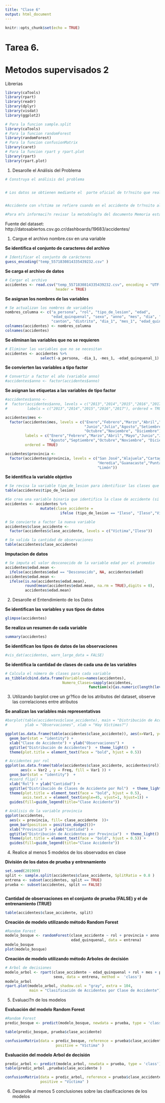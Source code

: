 ```yaml
---
title: "Clase 6"
output: html_document
---
```


```r
knitr::opts_chunk$set(echo = TRUE)
```

# Tarea 6.
# Metodos supervisados 2

Librerias
```r
library(caTools)
library(rpart)
library(readr)
library(dplyr)
library(visdat)
library(ggplot2)

# Para la funcion sample.split
library(caTools)
# Para la funcion randomForest
library(randomForest)
# Para la funcion confusionMatrix
library(caret)
# Para la funcion rpart y rpart.plot
library(rpart)
library(rpart.plot)


```

1. Desarolle el Análisis del Problema
```r
# Construya el análisis del problema


# Los datos se obtienen mediante el  parte oficial de tr?nsito que realiza la Direcci?n General de Polic?a de Tr?nsito al presentarse un accidente, los cuales ingresan a la base de datos de dos formas (hand held y papel). Debido a que parte de la labor principal de la Instituci?n es salvar vidas, y por los recursos limitados que existen, se trabaja solo con accidentes con heridos y/o fallecidos; y no se trabaja con accidentes que presentan solo da?os materiales. Adem?s, posteriormente inicia el proceso de limpieza, correcci?n de inconsistencias, validaci?n de algunas variables,  georeferenciaci?n de los accidentes, entre otros.


#Accidente con v?ctima se refiere cuando en el accidente de tr?nsito al menos uno de los participantes resulto: herido leve, grave o fallecido.

#Para m?s informaci?n revisar la metodolog?a del documento Memoria estad?stica de accidentes de tr?nsito con v?ctimas.Periodo 2012-2014.

```
Fuente del dataset:
http://datosabiertos.csv.go.cr/dashboards/19683/accidentes/

1. Cargue el archivo nombre.csv en una variable

**Se identifica el conjunto de caracteres del archivo**
```r
# Identificar el conjunto de carácteres 
guess_encoding("temp_5571830814335439232.csv" )
```

**Se carga el archivo de datos**
```r
# Cargar el archivo
accidentes <- read.csv("temp_5571830814335439232.csv", encoding = "UTF-8", 
                       header = TRUE)
```

**Se asignan los nombres de las variables**
```r
# Se actualizan los nombres de variables
nombres_columna <- c("a_persona", "rol", "tipo_de_lesion", "edad", 
                     "edad_quinquenal", "sexo", "anno", "mes", "dia", "provincia",
                     "canton", "distrito", "dia_1", "mes_1", "edad_quinquenal_1")
colnames(accidentes) <- nombres_columna
colnames(accidentes)
```

**Se eliminan las variables que no se requieren**
```r
# Eliminar las variables que no se necesitan
accidentes <- accidentes %>% 
                select(-a_persona, -dia_1, -mes_1, -edad_quinquenal_1)
```

**Se convierten las variables a tipo factor**
```r
# Convertir a factor el año (variable anno)
#accidentes$anno <- factor(accidentes$anno)
```

**Se asignan las etiquetas a las variables de tipo factor**
```r
#accidentes$anno <- 
#  factor(accidentes$anno, levels = c("2013","2014","2015","2016","2017"), 
#         labels = c("2013","2014","2015","2016","2017"), ordered = TRUE)

accidentes$mes <- 
  factor(accidentes$mes, levels = c("Enero","Febrero","Marzo","Abril","Mayo",
                                    "Junio","Julio","Agosto","Setiembre",
                                    "Octubre","Noviembre", "Diciembre"),
         labels = c("Enero","Febrero","Marzo","Abril","Mayo","Junio","Julio",
                    "Agosto","Septiembre","Octubre","Noviembre", "Diciembre"),
         ordered = TRUE)

accidentes$provincia <- 
  factor(accidentes$provincia, levels = c("San José","Alajuela","Cartago",
                                          "Heredia","Guanacaste","Puntarenas",
                                          "Limón"))
```

**Se identifica la variable objetivo**
```r
# Se revisa la variable tipo_de_lesion para identificar las clases que la componen 
table(accidentes$tipo_de_lesion)

#Se crea una variable binaria que identifica la clase de accidente (si hubieron víctimas).
accidentes <- accidentes %>% 
                mutate(clase_accidente = 
                         ifelse (tipo_de_lesion == "Ileso", "Ileso","Víctima"))

# Se convierte a factor la nueva variable
accidentes$clase_accidente <- 
  factor(accidentes$clase_accidente, levels = c("Víctima","Ileso"))

# Se valida la cantidad de observaciones
table(accidentes$clase_accidente)
```
**Imputacion de datos**
```r
# Se imputa el valor desconocido de la variable edad por el promedio
accidentes$edad.mean <- 
  ifelse(accidentes$edad == "Desconocido", NA, accidentes$edad)
accidentes$edad.mean <- 
  ifelse(is.na(accidentes$edad.mean),
         round(mean(accidentes$edad.mean, na.rm = TRUE),digits = 0),
         accidentes$edad.mean)
```



2. Desarolle el Entendimiento de los Datos

**Se identifican las variables y sus tipos de datos**
```r
glimpse(accidentes)
```

**Se realiza un resumen de cada variable**
```r
summary(accidentes)
```

**Se identifican los tipos de datos de las observaciones**
```r
#vis_dat(accidentes, warn_large_data = FALSE)
```


**Se identifica la cantidad de clases de cada una de las variables**
```r
# Calcula el número de clases para cada variable
as_tibble(cbind.data.frame(Variables=names(accidentes), 
                          Numero_Clases=sapply(accidentes,
                                      function(x){as.numeric(length(levels(x)))})))
```



3. Utilizando barplot cree un gr?fico de los atributos del dataset, observe las correlaciones entre atributos

**Se analizan las variables más representativas**
```r
#barplot(table(accidentes$clase_accidente), main = "Distribución de Accidentes", 
#        ylab = "Observaciones", xlab = "Hay Víctimas?")

ggplot(as.data.frame(table(accidentes$clase_accidente)), aes(x=Var1, y=Freq)) + 
  geom_bar(stat = "identity") + 
  xlab("Clase de Accidente") + ylab("Observaciones") + 
  ggtitle("Distribución de Accidentes")  + theme_light()  +
  theme(plot.title = element_text(face = "bold", hjust = 0.5))
```

```r
# Accidentes por rol
ggplot(as.data.frame(table(accidentes$clase_accidente, accidentes$rol)),
       aes(x = Var2 , y = Freq, fill = Var1 )) +
  geom_bar(stat = "identity")  +
  #coord_flip() + 
  xlab("Rol") + ylab("Cantidad") + 
  ggtitle("Distribución de Clases de Accidente por Rol")  + theme_light() + 
  theme(plot.title = element_text(face = "bold", hjust = 0.5),
        axis.text.x = element_text(angle=45, vjust=1, hjust=1)) +
  guides(fill=guide_legend(title="Clase Accidente"))
```


```r
# Anàlisis de la variable provincia
ggplot(accidentes,
  aes(x = provincia, fill= clase_accidente  ))+
  geom_bar(position = position_dodge2())+  
  xlab("Provincia") + ylab("Cantidad") + 
  ggtitle("Distribución de Accidentes por Provincia")  + theme_light() + 
  theme(plot.title = element_text(face = "bold", hjust = 0.5)) +
  guides(fill=guide_legend(title="Clase Accidente"))

```



4. Realice al menos 5 modelos de los observados en clase

**División de los datos de prueba y entrenamiento**
```r
set.seed(201909)
split <- sample.split(accidentes$clase_accidente, SplitRatio = 0.8 )
entrena <- subset(accidentes, split == TRUE)
prueba <- subset(accidentes, split == FALSE)



```

**Cantidad de observaciones en el conjunto de prueba (FALSE) y el de entrenamiento (TRUE)**
```r
table(accidentes$clase_accidente, split)
```

**Creación de modelo utilizando método Random Forest**
```r
#Random Forest
modelo_bosque <- randomForest(clase_accidente ~ rol + provincia + anno + sexo + 
                              edad_quinquenal, data = entrena)
modelo_bosque
plot(modelo_bosque)
```

**Creación de modelo utilizando método Arboles de decisión**
```r
# Arbol de decisiones 
modelo_arbol <- rpart(clase_accidente ~ edad_quinquenal + rol + mes + provincia + 
                      sexo, data = entrena, method =  'class')
modelo_arbol
rpart.plot(modelo_arbol, shadow.col = "gray", extra = 104, 
           main = "Clasificación de Accidentes por Clase de Accidente")
```



5. Evaluaci?n de los modelos

**Evaluación del modelo Random Forest** 
```r
#Random Forest
predic_bosque <- predict(modelo_bosque, newdata = prueba, type = 'class')

table(predic_bosque, prueba$clase_accidente)

confusionMatrix(data = predic_bosque, reference = prueba$clase_accidente,
                       positive = "Víctima" )

```

**Evaluación del modelo Arbol de decisión**
```r
predic_arbol <- predict(modelo_arbol, newdata = prueba, type = 'class')
table(predic_arbol ,prueba$clase_accidente )

confusionMatrix(data = predic_arbol, reference = prueba$clase_accidente,
                positive = "Víctima" )
```


6. Desarolle al menos 5 conclusiones sobre las clasificaciones de los modelos



